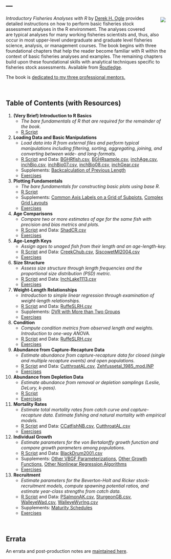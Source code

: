 ---
---

<img style="float: right; margin: 5px 5px 15px 20px; padding-left: 20px; height: auto; width: auto; max-height: 300px" src="img/IFARCover_large.JPG" />
*Introductory Fisheries Analyses with R* by [Derek H. Ogle](https://derekogle.com/) provides detailed instructions on how to perform basic fisheries stock assessment analyses in the R environment. The analyses covered are typical analyses for many working fisheries scientists and, thus, also occur in most upper-level undergraduate and graduate level fisheries science, analysis, or management courses. The book begins with three foundational chapters that help the reader become familiar with R within the context of basic fisheries analyses and examples. The remaining chapters build upon these foundational skills with analytical techniques specific to fisheries stock assessments. Available from [Routledge](https://www.routledge.com/Introductory-Fisheries-Analyses-with-R/Ogle/p/book/9781482235203).

The book is [dedicated to my three professional mentors.](dedication.qmd)

&nbsp;

## Table of Contents (with Resources)

1. **(Very Brief) Introduction to R Basics**
    * *The bare fundamentals of R that are required for the remainder of the book.*
    * [R Script](scripts/RBasics.R)
1. **Loading Data and Basic Manipulations**
    * *Load data into R from external files and perform typical manipulations including filtering, sorting, aggregating, joining, and converting between wide- and long-formats.*
    * [R Script](scripts/DataManip.R) and Data: [BGHRfish.csv](scripts/BGHRfish.csv), [BGHRsample.csv](scripts/BGHRsample.csv), [inchAge.csv](scripts/inchAge.csv), [inchBio.csv](scripts/inchBio.csv), [inchBio07.csv](scripts/inchBio07.csv), [inchBio08.csv](scripts/inchBio08.csv), [inchGear.csv](scripts/inchGear.csv)
    * Supplements: [Backcalculation of Previous Length](supplements/backcalculation.html)
    * [Exercises](https://fishr-core-team.github.io/fishR/teaching/#category=%20Data%20Wrangling)
1. **Plotting Fundamentals**
    * *The bare fundamentals for constructing basic plots using base R.*
    * [R Script](scripts/Plotting.R)
    * Supplements: [Common Axis Labels on a Grid of Subplots](supplements/commonAxisLabels.html), [Complex Grid Layouts](supplements/complexGridLayouts.html)
    * [Exercises](https://fishr-core-team.github.io/fishR/teaching/#category=%20Graphing)
1. **Age Comparisons**
    * *Compare two or more estimates of age for the same fish with precision and bias metrics and plots.*
    * [R Script](scripts/AgeComparisons.R) and Data: [ShadCR.csv](scripts/ShadCR.csv)
    * [Exercises](https://fishr-core-team.github.io/fishR/teaching/#category=%20Age%20Comparisons)
1. **Age-Length Keys**
    * *Assign ages to unaged fish from their length and an age-length-key.*
    * [R Script](scripts/AgeLengthKey.R) and Data: [CreekChub.csv](scripts/CreekChub.csv), [SiscowetMI2004.csv](scripts/SiscowetMI2004.csv)
    * [Exercises](https://fishr-core-team.github.io/fishR/teaching/#category=%20Age-Length%20Key)
1. **Size Structure**
    * *Assess size structure through length frequencies and the proportional size distribution (PSD) metric.*
    * [R Script](scripts/SizeStructure.R) and Data: [InchLake1113.csv](scripts/InchLake1113.csv)
    * [Exercises](https://fishr-core-team.github.io/fishR/teaching/#category=%20Size%20Structure)
1. **Weight-Length Relationships**
    * *Introduction to simple linear regression through examination of weight-length relationships.*
    * [R Script](scripts/WeightLength.R) and Data: [RuffeSLRH.csv](scripts/RuffeSLRH.csv)
    * Supplements: [DVR with More than Two Groups](supplements/weightLengthDVR.html)
    * [Exercises](https://fishr-core-team.github.io/fishR/teaching/#category=%20Weight-Length)
1. **Condition**
    * *Compute condition metrics from observed length and weights. Introduction to one-way ANOVA.*
    * [R Script](scripts/Condition.R) and Data: [RuffeSLRH.csv](scripts/RuffeSLRH.csv)
    * [Exercises](https://fishr-core-team.github.io/fishR/teaching/#category=%20Condition)
1. **Abundance from Capture-Recapture Data**
    * *Estimate abundance from capture-recapture data for closed (single and multiple recapture events) and open populations.*
    * [R Script](scripts/AbundanceCR.R) and Data: [CutthroatAL.csv](scripts/CutthroatAL.csv), [Zehfussetal_1985_mod.INP](scripts/Zehfussetal_1985_mod.INP)
    * [Exercises](https://fishr-core-team.github.io/fishR/teaching/#category=%20Mark-Recapture)
1. **Abundance from Depletion Data**
    * *Estimate abundance from removal or depletion samplings (Leslie, DeLury, k-pass).*
    * [R Script](scripts/AbundanceD.R)
    * [Exercises](https://fishr-core-team.github.io/fishR/teaching/#category=%20Depletion/Removal)
1. **Mortality Rates**
    * *Estimate total mortality rates from catch curve and capture-recapture data. Estimate fishing and natural mortality with empirical models.*
    * [R Script](scripts/Mortality.R) and Data: [CCatfishNB.csv](scripts/CCatfishNB.csv), [CutthroatAL.csv](scripts/CutthroatAL.csv)
    * [Exercises](https://fishr-core-team.github.io/fishR/teaching/#category=%20Mortality)
1. **Individual Growth**
    * *Estimate parameters for the von Bertalanffy growth function and compare growth parameters among populations.*
    * [R Script](scripts/Growth.R) and Data: [BlackDrum2001.csv](scripts/BlackDrum2001.csv)
    * Supplements: [Other VBGF Parameterizations](supplements/otherVBGFParams.html), [Other Growth Functions](supplements/otherGrowthFuns.html), [Other Nonlinear Regression Algorithms](supplements/otherNLAlgorithms.html)
    * [Exercises](https://fishr-core-team.github.io/fishR/teaching/#category=%20Growth)
1. **Recruitment**
    * *Estimate parameters for the Beverton-Holt and Ricker stock-recruitment models, compute spawning potential ratios, and estimate year-class strengths from catch data.*
    * [R Script](scripts/Recruitment.R) and Data: [PSalmonAK.csv](scripts/PSalmonAK.csv), [SturgeonGB.csv](scripts/SturgeonGB.csv), [WalleyeWad.csv](scripts/WalleyeWad.csv), [WalleyeWyrlng.csv](scripts/WalleyeWyrlng.csv)
    * Supplements: [Maturity Schedules](supplements/maturity.html)
    * [Exercises](https://fishr-core-team.github.io/fishR/teaching/#category=%20Stock-Recruitment)

&nbsp;

## Errata

An errata and post-production notes are [maintained here](errata.html).

